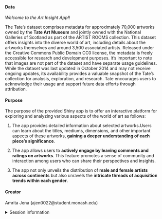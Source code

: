 
#### Data

*Welcome to the Art Insight App!!*

The Tate's dataset comprises metadata for approximately 70,000 artworks owned by the **Tate Art Museum** and jointly owned with the National Galleries of Scotland as part of the ARTIST ROOMS collection. This dataset offers insights into the diverse world of art, including details about the artworks themselves and around 3,500 associated artists. Released under the Creative Commons Public Domain CC0 license, the metadata is freely accessible for research and development purposes. It's important to note that images are not part of the dataset and have separate usage guidelines. While the dataset was last updated in October 2014 and may not receive ongoing updates, its availability provides a valuable snapshot of the Tate's collection for analysis, exploration, and research. Tate encourages users to acknowledge their usage and support future data efforts through attribution.

#### Purpose

The purpose of the provided Shiny app is to offer an interactive platform for exploring and analyzing various aspects of the world of art as follows:

1. The app provides detailed information about selected artworks.Users can learn about the titles, mediums, dimensions, and other important aspects of these artworks, **gaining a deeper understanding of each piece's significance**.

2. The app allows users to **actively engage by leaving comments and ratings on artworks**. This feature promotes a sense of community and interaction among users who can share their perspectives and insights.

3. The app not only unveils the distribution of **male and female artists across continents** but also unravels the **intricate threads of acquisition trends within each gender**. 
 
#### Creator

Amrita Jena (ajen0022@student.monash.edu)

<details>
<summary>Session information</summary>
```r
sessioninfo::session_info()
```
</details>
